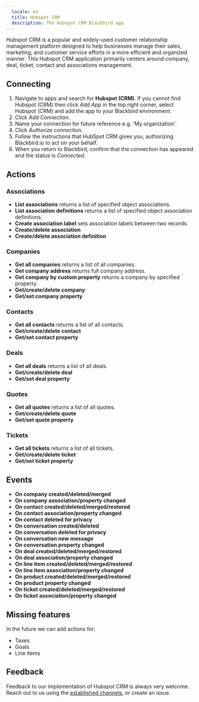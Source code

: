 ```yaml
---
  locale: en
  title: Hubspot CRM
  description: The Hubspot CRM Blackbird app
---
```


<LinkCard title="View on Github" target="_blank" href="https://github.com/bb-io/HubspotCRM" icon="github" />

Hubspot CRM is a popular and widely-used customer relationship management platform designed to help businesses manage their sales, marketing, and customer service efforts in a more efficient and organized manner. This Hubspot CRM application primarily centers around company, deal, ticket, contact and associations management.

## Connecting
1. Navigate to apps and search for **Hubspot (CRM)**. If you cannot find Hubspot (CRM) then click _Add App_ in the top right corner, select Hubspot (CRM) and add the app to your Blackbird environment.
2. Click _Add Connection_.
3. Name your connection for future reference e.g. 'My organization'.
4. Click _Authorize connection_.
5. Follow the instructions that HubSpot CRM gives you, authorizing Blackbird.io to act on your behalf.
6. When you return to Blackbird, confirm that the connection has appeared and the status is _Connected_.

## Actions

### Associations

-   **List associations** returns a list of specified object associations.
-   **List association definitions** returns a list of specified object association definitions.
-   **Create association label** sets association labels between two records.
-   **Create/delete association**
-   **Create/delete association definition**

### Companies

-  **Get all companies** returns a list of all companies.
-  **Get company address** returns full company address.
-  **Get company by custom property** returns a company by specified property.
-  **Get/create/delete company**
-  **Get/set company property**

### Contacts

-  **Get all contacts** returns a list of all contacts.
-  **Get/create/delete contact**
-  **Get/set contact property**

### Deals 

-  **Get all deals** returns a list of all deals.
-  **Get/create/delete deal**
-  **Get/set deal property**

### Quotes

-  **Get all quotes** returns a list of all quotes.
-  **Get/create/delete quote**
-  **Get/set quote property**

### Tickets

-  **Get all tickets** returns a list of all tickets.
-  **Get/create/delete ticket**
-  **Get/set ticket property**

## Events

-   **On company created/deleted/merged**
-   **On company association/property changed**
-   **On contact created/deleted/merged/restored**
-   **On contact association/property changed**
-   **On contact deleted for privacy**
-   **On conversation created/deleted**
-   **On conversation deleted for privacy**
-   **On conversation new message**
-   **On conversation property changed**
-   **On deal created/deleted/merged/restored**
-   **On deal association/property changed**
-   **On line item created/deleted/merged/restored**
-   **On line item association/property changed**
-   **On product created/deleted/merged/restored**
-   **On product property changed**
-   **On ticket created/deleted/merged/restored**
-   **On ticket association/property changed**

## Missing features

In the future we can add actions for:

-   Taxes
-   Goals
-   Line items

## Feedback

Feedback to our implementation of Hubspot CRM is always very welcome. Reach out to us using the [established channels](https://www.blackbird.io/), or create an issue.

